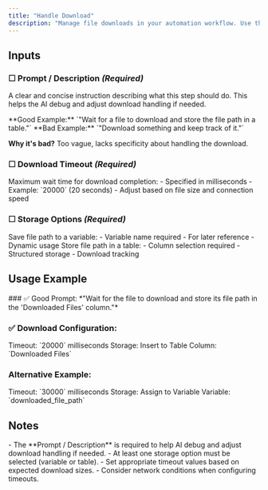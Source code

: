 ```yaml
---
title: "Handle Download"
description: "Manage file downloads in your automation workflow. Use this action to track downloads, store file paths, and ensure downloads complete successfully."
---
```


## Inputs

### ☐ Prompt / Description *(Required)*
A clear and concise instruction describing what this step should do. This helps the AI debug and adjust download handling if needed.

<Note type="success">
  **Good Example:** `"Wait for a file to download and store the file path in a table."`
</Note>

<Note type="danger">
  **Bad Example:** `"Download something and keep track of it."`
  
  **Why it's bad?** Too vague, lacks specificity about handling the download.
</Note>

### ☐ Download Timeout *(Required)*
<Card>
  Maximum wait time for download completion:
  - Specified in milliseconds
  - Example: `20000` (20 seconds)
  - Adjust based on file size and connection speed
</Card>

### ☐ Storage Options *(Required)*
<CardGroup cols={2}>
  <Card title="Assign to Variable">
    Save file path to a variable:
    - Variable name required
    - For later reference
    - Dynamic usage
  </Card>
  <Card title="Insert to Table">
    Store file path in a table:
    - Column selection required
    - Structured storage
    - Download tracking
  </Card>
</CardGroup>

## Usage Example

<Card title="Scenario: Managing file downloads">
  ### ✅ Good Prompt:
  *"Wait for the file to download and store its file path in the 'Downloaded Files' column."*

  ### ✅ Download Configuration:
  <Card>
    Timeout: `20000` milliseconds
    Storage: Insert to Table
    Column: `Downloaded Files`
  </Card>

  ### Alternative Example:
  <Card>
    Timeout: `30000` milliseconds
    Storage: Assign to Variable
    Variable: `downloaded_file_path`
  </Card>
</Card>

## Notes
<Warning>
  - The **Prompt / Description** is required to help AI debug and adjust download handling if needed.
  - At least one storage option must be selected (variable or table).
  - Set appropriate timeout values based on expected download sizes.
  - Consider network conditions when configuring timeouts.
</Warning> 